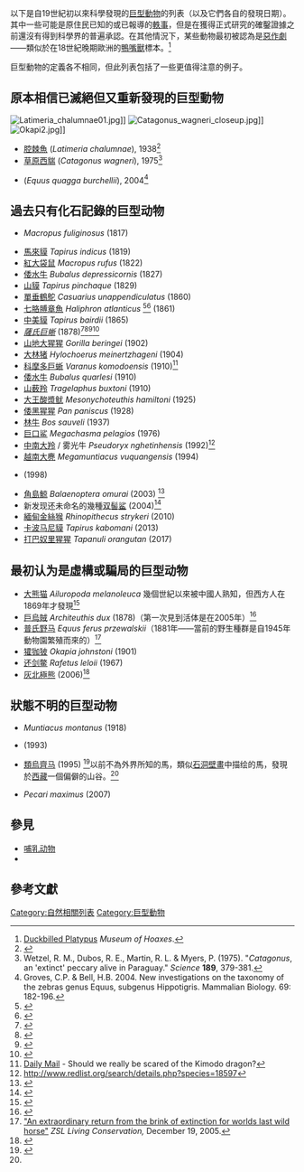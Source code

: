 {{Expand list}}

以下是自19世紀初以來科學發現的[[巨型動物群|巨型動物]]的列表（以及它們各自的發現日期）。其中一些可能是原住民已知的或已報導的[[軼事|軼事]]，但是在獲得正式研究的確鑿證據之前還沒有得到科學界的普遍承認。在其他情況下，某些動物最初被認為是[[惡作劇|惡作劇]]——類似於在18世紀晚期歐洲的[[鴨嘴獸|鴨嘴獸]]標本。<ref>[http://www.museumofhoaxes.com/hoax/Hoaxipedia/Duckbilled_Platypus/ Duckbilled Platypus] {{Wayback|url=http://www.museumofhoaxes.com/hoax/Hoaxipedia/Duckbilled_Platypus/ |date=20110223232255 }} ''Museum of Hoaxes''.</ref>

巨型動物的定義各不相同，但此列表包括了一些更值得注意的例子。

==原本相信已滅絕但又重新發現的巨型動物==
[[File:Latimeria_chalumnae01.jpg|thumb]]]]
[[File:Catagonus_wagneri_closeup.jpg|thumb]]]]
[[File:Okapi2.jpg|thumb]]]]

{{See also|拉撒路物種|貓王物種|活化石}}

* [[腔棘魚|腔棘魚]] (''Latimeria chalumnae''), 1938<ref>{{cite news |title= New 'living fossil' identified |url= http://news.bbc.co.uk/2/hi/science/nature/302368.stm |format=  |agency= [[英國廣播公司新聞|英國廣播公司新聞]] |work= Sci/Tech |date= 1999-03-25 |accessdate= 2009-01-03 |quote= The first living coelacanth (Latimeria chalumnae) was discovered in 1938 when marine biologists hailed the fish as a "living fossil" - an animal that has existed virtually unchanged since it first appeared over 400 million years ago. |archive-date= 2021-03-22 |archive-url= https://web.archive.org/web/20210322194710/http://news.bbc.co.uk/2/hi/science/nature/302368.stm |dead-url= no }}</ref>
* [[草原西貒|草原西貒]] (''Catagonus wagneri''), 1975<ref>Wetzel, R. M., Dubos, R. E., Martin, R. L. & Myers, P. (1975). "''Catagonus'', an 'extinct' peccary alive in Paraguay." ''Science'' '''189''', 379-381.</ref>
* {{le|白其爾斑馬|Burchell's zebra}} (''Equus quagga burchellii''), 2004<ref>Groves, C.P. & Bell, H.B. 2004. New investigations on the taxonomy of the zebras genus Equus, subgenus Hippotigris. Mammalian Biology. 69: 182-196.</ref>

==過去只有化石記錄的巨型动物==

* {{le|西部灰袋鼠|Western grey kangaroo}} ''Macropus fuliginosus'' (1817)
* [[馬來貘|馬來貘]] ''Tapirus indicus'' (1819)
* [[紅大袋鼠|紅大袋鼠]] ''Macropus rufus'' (1822)
* [[倭水牛|倭水牛]] ''Bubalus depressicornis'' (1827)
* [[山貘|山貘]] ''Tapirus pinchaque'' (1829)
* [[單垂鶴鴕|單垂鶴鴕]] ''Casuarius unappendiculatus'' (1860)
* [[七胳膊章魚|七胳膊章魚]] ''Haliphron atlanticus'' <ref>{{cite news | url=http://news.bbc.co.uk/2/hi/science/nature/1898313.stm | work=BBC News | title=Giant octopus puzzles scientists | date=2002-03-28 | accessdate=2010-05-08 | archive-date=2010-07-29 | archive-url=https://web.archive.org/web/20100729113408/http://news.bbc.co.uk/2/hi/science/nature/1898313.stm | dead-url=no }}</ref><ref>{{Cite web |url=http://www.tonmo.com/science/public/haliphron.pdf |title=存档副本 |access-date=2017-02-15 |archive-date=2016-03-07 |archive-url=https://web.archive.org/web/20160307084710/https://www.tonmo.com/science/public/haliphron.pdf |dead-url=no }}</ref> (1861)
* [[中美貘|中美貘]] ''Tapirus bairdii'' (1865)
* ''[[薩氏巨蜥|薩氏巨蜥]]'' (1878)<ref name="varanoid">{{cite book |author1=King, Ruth Allen |author2=Pianka, Eric R. |author3=King, Dennis |title=Varanoid Lizards of the World |publisher=Indiana University Press |location=Bloomington |date=2004 |pages= |isbn=0-253-34366-6 |oclc= |doi= |accessdate=}}</ref><ref>{{cite book |author=Mackal, Roy P. |title=A Living Dinosaur?: In Search of Mokele-Mbembe |publisher=E.J. Brill |location=Leiden |date=1987 |pages= |isbn=90-04-08543-2 |oclc= |doi= |accessdate=}}</ref><ref name = "sa">{{cite web|last=Ciofi|first=Claudio|title=The Komodo Dragon|publisher=[[科学美国人|科学美国人]]|date=1999-03-01|url=http://www.sciam.com/article.cfm?id=the-komodo-dragon|accessdate=2008-08-21|archive-date=2009-04-23|archive-url=https://web.archive.org/web/20090423095620/http://www.sciam.com/article.cfm?id=the-komodo-dragon|dead-url=no}}</ref><ref name="SL">{{cite web  | title = Crocodile Monitor  | publisher = Saint Louis Zoo  | url = http://www.stlzoo.org/animals/abouttheanimals/reptiles/lizards/crocodilemonitor.htm  | accessdate = 2008-08-21  | deadurl = yes  | archiveurl = https://web.archive.org/web/20080828172337/http://www.stlzoo.org/animals/abouttheanimals/reptiles/lizards/crocodilemonitor.htm  | archivedate = 2008-08-28  }}</ref>
* [[山地大猩猩|山地大猩猩]] ''Gorilla beringei'' (1902)
* [[大林猪|大林猪]] ''Hylochoerus meinertzhageni'' (1904)
* [[科摩多巨蜥|科摩多巨蜥]] ''Varanus komodoensis'' (1910)<ref>[http://www.dailymail.co.uk/news/worldnews/article-1025349/The-dragons--bigger-man-deadly-bite-But-stranded-divers-fight-Kimodo-really-fear-prehistoric-relics.html Daily Mail] {{Wayback|url=http://www.dailymail.co.uk/news/worldnews/article-1025349/The-dragons--bigger-man-deadly-bite-But-stranded-divers-fight-Kimodo-really-fear-prehistoric-relics.html |date=20080612041213 }} - Should we really be scared of the Kimodo dragon?</ref>
* [[倭水牛|倭水牛]] ''Bubalus quarlesi'' (1910)
* [[山薮羚|山薮羚]] ''Tragelaphus buxtoni'' (1910)
* [[大王酸漿鱿|大王酸漿鱿]] ''Mesonychoteuthis hamiltoni'' (1925)
* [[倭黑猩猩|倭黑猩猩]] ''Pan paniscus'' (1928)
* [[林牛|林牛]] ''Bos sauveli'' (1937)
* [[巨口鲨|巨口鲨]] ''Megachasma pelagios'' (1976)
* [[中南大羚|中南大羚]] / 雾光牛 ''Pseudoryx nghetinhensis'' (1992)<ref>http://www.redlist.org/search/details.php?species=18597</ref>
* [[越南大麂|越南大麂]] ''Megamuntiacus vuquangensis'' (1994)
* {{le|大鳍鱿鱼|Bigfin squid}} (1998)
* [[角島鯨|角島鯨]] ''Balaenoptera omurai'' (2003) <ref name>{{Cite web |url=http://www.bbc.com/earth/story/20151030-there-is-a-whale-longer-than-any-orca-and-we-missed-it |title=存档副本 |access-date=2017-02-15 |archive-date=2020-11-14 |archive-url=https://web.archive.org/web/20201114175905/http://www.bbc.com/earth/story/20151030-there-is-a-whale-longer-than-any-orca-and-we-missed-it |dead-url=no }}</ref>
* 新发现还未命名的幾種[[双髻鲨|双髻鲨]] (2004)<ref name="New">{{cite web |  title=Scientist Finds 'Genetically Distinct' Shark |  work={{tsl|en|PhysOrg.com||PhysOrg.com}} |  url=http://www.physorg.com/news68994294.html |  accessdate=June 2006 |  archive-date=2012-01-07 |  archive-url=https://web.archive.org/web/20120107002124/http://www.physorg.com/news68994294.html |  dead-url=no }}</ref>
* [[緬甸金絲猴|緬甸金絲猴]] ''Rhinopithecus strykeri'' (2010)
* [[卡波马尼貘|卡波马尼貘]] ''Tapirus kabomani'' (2013)
* [[打巴奴里猩猩|打巴奴里猩猩]] ''Tapanuli orangutan'' (2017)

==最初认为是虛構或騙局的巨型动物==

* [[大熊猫|大熊猫]] ''Ailuropoda melanoleuca'' 幾個世紀以來被中國人熟知，但西方人在1869年才發現<ref name="Wildt2006">{{cite book|last=Wildt|first=David E.|title=Giant Pandas: Biology, Veterinary Medicine and Management|url=https://books.google.com/books?id=jibKIUAnxoIC&pg=PA8|date=27 July 2006|publisher=Cambridge University Press|isbn=978-0-521-83295-3|pages=7–8}}</ref>
* [[巨烏賊|巨烏賊]] ''Architeuthis dux'' (1878)（第一次見到活体是在2005年）<ref>{{cite news |title=Live giant squid caught on camera |url=http://news.bbc.co.uk/1/hi/sci/tech/4288772.stm |newspaper=[[英國廣播公司新聞|英國廣播公司新聞]] |date=28 September 2005 |accessdate=22 April 2012 |archive-date=2017-08-19 |archive-url=https://web.archive.org/web/20170819004421/http://news.bbc.co.uk/1/hi/sci/tech/4288772.stm |dead-url=no }}</ref>
* [[普氏野马|普氏野马]] ''Equus ferus przewalskii''（1881年——當前的野生種群是自1945年動物園繁殖而來的）<ref name="ZSL">[http://www.zsl.org/info/media-centre/press-releases/null,1790,PR.html "An extraordinary return from the brink of extinction for worlds last wild horse"] {{webarchive|url=https://web.archive.org/web/20060722122621/http://www.zsl.org/info/media-centre/press-releases/null%2C1790%2CPR.html |date=2006-07-22 }} ''ZSL Living Conservation,'' December 19, 2005.</ref>
* [[㺢㹢狓|㺢㹢狓]] ''Okapia johnstoni'' (1901)
* [[还剑鳖|还剑鳖]] ''Rafetus leloii'' (1967)
* [[灰北極熊|灰北極熊]] (2006)<ref name="msn">{{cite news |url = http://msnbc.msn.com/id/12738644/?GT1=8199 |title = Wild find: Half grizzly, half polar bear: Hunter bags what expert 'never thought would happen' in wild |publisher = MSNBC.MSN.com |date = May 11, 2006 |accessdate = 2006-05-14 |archive-date = 2006-08-18 |archive-url = https://web.archive.org/web/20060818153547/http://msnbc.msn.com/id/12738644/?GT1=8199 |dead-url = no }}</ref>

== 狀態不明的巨型动物 ==

* {{le|蘇門答臘麂|Sumatran muntjac}} ''Muntiacus montanus'' (1918)
* {{le|囊谦马|Nangchen horse}} (1993)
* [[類烏齊马|類烏齊马]] (1995) <ref name=cnn>{{cite news
| title = Tibetan discovery is 'horse of a different color'
| publisher = CNN
| date = November 17, 1995
| url = http://www-cgi.cnn.com/WORLD/9511/tibet_pony/index.html
| accessdate = 2008-07-22
| archive-date = 2014-12-03
| archive-url = https://web.archive.org/web/20141203233407/http://www-cgi.cnn.com/WORLD/9511/tibet_pony/index.html
| dead-url = no
}}</ref>以前不為外界所知的馬，類似[[石洞壁畫|石洞壁畫]]中描绘的馬，發現於[[西藏|西藏]]一個偏僻的山谷。<ref name=cnn/>  
* {{le|大西猯|Giant peccary}} ''Pecari maximus'' (2007)

== 參見 ==
* [[哺乳动物|哺乳动物]]
* {{le|21世紀发现的哺乳动物|Mammals described in the 2000s}}

==參考文獻==
<references/>
{{DEFAULTSORT:巨型動物}}
[[Category:自然相關列表|Category:自然相關列表]]
[[Category:巨型動物|Category:巨型動物]]